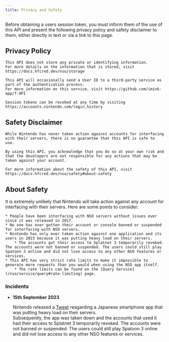 ```yaml
---
title: Privacy and Safety
---
```


Before obtaining a users session token, you must inform them of the use of this API and present the following privacy policy and safety disclaimer to them, either directly in text or via a link to this page.

## Privacy Policy

```
This API does not store any private or identifying information.
For more details on the information that is stored, visit https://docs.hfcred.dev/nso/storage

This API will occasionally send a User ID to a third-party service as part of the authentication process.  
For more information on this service, visit https://github.com/imink-app/f-API

Session tokens can be revoked at any time by visiting https://accounts.nintendo.com/login_history
```

## Safety Disclaimer

```
While Nintendo has never taken action against accounts for interfacing with their servers, there is no guarantee that this API is safe to use.

By using this API, you acknowledge that you do so at your own risk and that the developers are not responsible for any actions that may be taken against your account.

For more information about the safety of this API, visit https://docs.hfcred.dev/nso/safety#about-safety
```

## About Safety

It is extremely unlikely that Nintendo will take action against any account for interfacing with their servers. Here are some points to consider:

    * People have been interfacing with NSO servers without issues ever since it was released in 2017.
    * No one has ever gotten their account or console banned or suspended for interfacing with NSO servers.
    * Nintendo has only ever taken action against one application and its users in 2023 because it was putting heavy load on their servers.
        * The accounts got their access to Splatnet 3 temporarily revoked. The accounts were not banned or suspended. The users could still play Spatoon 3 online and did not lose access to any other NSO features or services.
    * This API has very strict rate limits to make it impossible to generate more requests than you would when using the NSO app itself.
        * The rate limits can be found on the [Query Service](/nso/service/query#rate-limiting) page.

### Incidents

 * **15th September 2023**

    Nintendo released a [Tweet](https://twitter.com/nintendo_cs/status/1702547829833810129) reagarding a Japanese smartphone app that was putting heavy load on their servers.  
    Subsequently, the app was taken down and the accounts that used it had their access to Splatnet 3 temporarily revoked.
    The accounts were not banned or suspended. The users could still play Spatoon 3 online and did not lose access to any other NSO features or services.